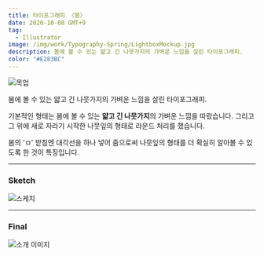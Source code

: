```yaml
---
title: 타이포그래피 〈봄〉
date: 2020-10-08 GMT+9
tag:
  - Illustrator
image: /img/work/Typography-Spring/LightboxMockup.jpg
description: 봄에 볼 수 있는 얇고 긴 나뭇가지의 가벼운 느낌을 살린 타이포그래피.
color: "#E283BC"
---
```


![목업](/img/work/Typography-Spring/LightboxMockup.jpg)

봄에 볼 수 있는 얇고 긴 나뭇가지의 가벼운 느낌을 살린 타이포그래피.

기본적인 형태는 봄에 볼 수 있는 **얇고 긴 나뭇가지**의 가벼운 느낌을 따랐습니다. 그리고 그 위에 새로 자라기 시작한 나뭇잎의 형태로 라운드 처리를 했습니다. 

봄의 'ㅁ' 받침엔 대각선을 하나 넣어 줌으로써 나뭇잎의 형태를 더 확실히 알아볼 수 있도록 한 것이 특징입니다.

---

### Sketch

![스케치](/img/work/Typography-Spring/sketch.jpg)

---

### Final

![소개 이미지](/img/work/Typography-Spring/main.jpg)
